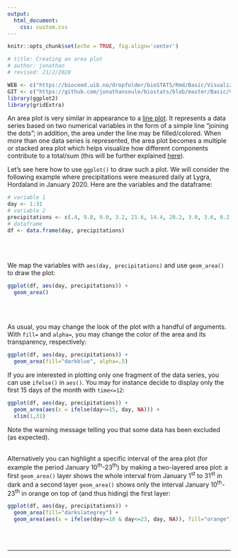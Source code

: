 ```yaml
---
output:
  html_document:
    css: custom.css
--- 
```


```r
knitr::opts_chunk$set(echo = TRUE, fig.align='center')

# title: Creating an area plot
# author: jonathan
# revised: 21/2/2020 

WEB <- c("https://bioceed.uib.no/dropfolder/bioSTATS/Rmd/Basic/Visualizing/Simple/area-plot.html")
GIT <- c("https://github.com/jonathansoule/biostats/blob/master/Basic/Visualizing/Simple/area-plot.Rmd")
library(ggplot2)
library(gridExtra)
```
An area plot is very similar in appearance to a [line plot](https://biostats.w.uib.no/creating-a-line-plot/){target="_blank"}. It represents a data series based on two numerical variables in the form of a simple line “joining the dots”; in addition, the area under the line may be filled/colored. When more than one data series is represented, the area plot becomes a multiple or stacked area plot which helps visualize how different components contribute to a total/sum (this will be further explained [here](https://biostats.w.uib.no/creating-a-multiple-area-chart/){target="_blank"}).

Let's see here how to use `ggplot()` to draw such a plot. We will consider the following example where precipitations were measured daily at Lygra, Hordaland in January 2020. Here are the variables and the dataframe:
```r
# variable 1
day <- 1:31
# variable 2
precipitations <- c(.4, 9.8, 9.0, 3.2, 21.6, 14.4, 20.2, 3.0, 3.6, 0.2, 22.6, 2.4, 1.8, 10.4, 12.6, .6, 4.6, 6.8, .6, 18.6, 4.8, .8, 3.4, 2.6, 4.4, 2.4, 2.0, .2, 1.8, 3.0, 4.8)
# dataframe
df <- data.frame(day, precipitations)
```
<br/><br/>

We map the variables with `aes(day, precipitations)` and use `geom_area()` to draw the plot:
```r
ggplot(df, aes(day, precipitations)) +
  geom_area()
```
<br/><br/>

As usual, you may change the look of the plot with a handful of arguments. With `fill=` and `alpha=`, you may change the color of the area and its transparency, respectively:
```r
ggplot(df, aes(day, precipitations)) +
  geom_area(fill="darkblue", alpha=.5) 
```

If you are interested in plotting only one fragment of the data series, you can use `ifelse()` in `aes()`. You may for instance decide to display only the first 15 days of the month with `time<=12`:
```r
ggplot(df, aes(day, precipitations)) +                       
  geom_area(aes(x = ifelse(day<=15, day, NA))) +
  xlim(1,31)
```
Note the warning message telling you that some data has been excluded (as expected).
<br/><br/>

Alternatively you can highlight a specific interval of the area plot (for example the period January 10^th^-23^th^) by making a two-layered area plot: a first `geom_area()` layer shows the whole interval from January 1^st^ to 31^st^ in dark and a second layer `geom_area()` shows only the interval January 10^th^-23^th^ in orange on top of (and thus hiding) the first layer:
```r
ggplot(df, aes(day, precipitations)) +
  geom_area(fill="darkslategrey") +
  geom_area(aes(x = ifelse(day>=10 & day<=23, day, NA)), fill="orange")
```
<br/><br/>




***
<!-- UNCOMMENT TO ACTIVATE
Get the Rmarkdown file corresponding to this page on [GitHub](`r GIT`){target="_blank"}.
-->
